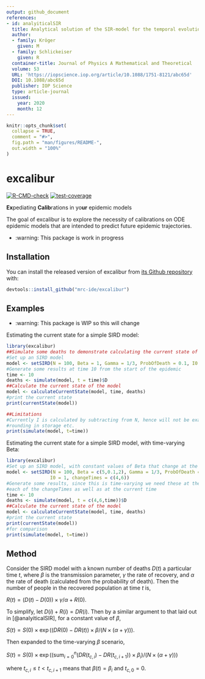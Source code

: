 ```yaml
---
output: github_document
references:
- id: analyiticalSIR
  title: Analytical solution of the SIR-model for the temporal evolution of epidemics. Part A time-independent reproduction factor
  author:
  - family: Kröger
    given: M
  - family: Schlickeiser
    given: R
  container-title: Journal of Physics A Mathematical and Theoretical
  volume: 53
  URL: 'https://iopscience.iop.org/article/10.1088/1751-8121/abc65d'
  DOI: 10.1088/abc65d
  publisher: IOP Science
  type: article-journal
  issued:
    year: 2020
    month: 12
---
```


<!-- README.md is generated from README.Rmd. Please edit that file -->

```r
knitr::opts_chunk$set(
  collapse = TRUE,
  comment = "#>",
  fig.path = "man/figures/README-",
  out.width = "100%"
)
```

# excalibur

<!-- badges: start -->
[![R-CMD-check](https://github.com/mrc-ide/excalibur/actions/workflows/R-CMD-check.yaml/badge.svg?branch=main)](https://github.com/mrc-ide/excalibur/actions/workflows/R-CMD-check.yaml)
[![test-coverage](https://github.com/mrc-ide/excalibur/actions/workflows/test-coverage.yaml/badge.svg?branch=main)](https://github.com/mrc-ide/excalibur/actions/workflows/test-coverage.yaml)
<!-- badges: end -->

**Ex**pediating **Calib**rations in yo**ur** epidemic models

The goal of excalibur is to explore the necessity of calibrations on ODE 
epidemic models that are intended to predict future epidemic trajectories.

* :warning: This package is work in progress

## Installation

You can install the released version of excalibur from [its Github repository](https://github.com/mrc-ide/excalibur) with:

``` r
devtools::install_github("mrc-ide/excalibur")
```

## Examples

* :warning: This package is WIP so this will change

Estimating the current state for a simple SIRD model:

```r
library(excalibur)
##Simulate some deaths to demonstrate calculating the current state of the model
#Set up an SIRD model
model <- setSIRD(N = 100, Beta = 1, Gamma = 1/3, ProbOfDeath = 0.1, I0 = 1)
#Generate some results at time 10 from the start of the epidemic
time <- 10
deaths <- simulate(model, t = time)$D
##Calculate the current state of the model
model <- calculateCurrentState(model, time, deaths)
#print the current state
print(currentState(model))

##Limitations
#Currently I is calculated by subtracting from N, hence will not be exact due to
#rounding in storage etc.
print(simulate(model, t=time))
```

Estimating the current state for a simple SIRD model, with time-varying Beta:

```r
library(excalibur)
#Set up an SIRD model, with constant values of Beta that change at the times given
model <- setSIRD(N = 100, Beta = c(5,0.1,2), Gamma = 1/3, ProbOfDeath = 0.1, 
                I0 = 1, changeTimes = c(4,6))
#Generate some results, since this is time-varying we need these at the end of
#each of the changeTimes as well as at the current time
time <- 10
deaths <- simulate(model, t = c(4,6,time))$D
##Calculate the current state of the model
model <- calculateCurrentState(model, time, deaths)
#print the current state
print(currentState(model))
#for comparison
print(simulate(model, t=time))
```

## Method
Consider the SIRD model with a known number of deaths $D(t)$ a particular time $t$, where $\beta$ is the transmission parameter, $\gamma$ the rate of recovery, and $\alpha$ the rate of death (calculated from the probability of death).
Then the number of people in the recovered population at time $t$ is, 

$R(t)=(D(t)-D(0))\times\gamma/\alpha + R(0).$

To simplify, let $D(i)+R(i)=\mathrm{\textit{DR}}(i)$.
Then by a similar argument to that laid out in [@analyiticalSIR], for a constant value of $\beta$,

$S(t) = S(0)\times \exp((\mathrm{\textit{DR}}(0)-\mathrm{\textit{DR}}(t))\times\beta/(N\times(\alpha+\gamma))).$

Then expanded to the time-varying $\beta$ scenario,

$S(t)=S(0)\times\exp((\mathrm{sum}^n_{i=0}(\mathrm{\textit{DR}}(t_{c,i})-\mathrm{\textit{DR}}(t_{c,i+1}))\times\beta_i)/(N\times(\alpha + \gamma)))$

where $t_{c,i} \leq t < t_{c,i+1}$ means that $\beta(t) = \beta_i$ and $t_{c,0} = 0$.

